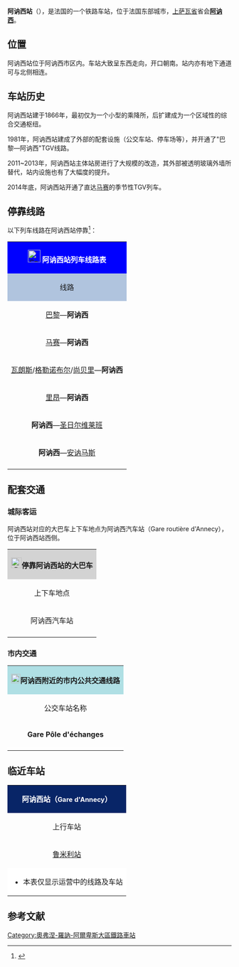 {{Infobox station
| name          =[[File:Sncf-logo.svg|32x32px]]阿讷西站<br>Gare d'Annecy
| type          = [[法国铁路|法国铁路]]
| image = Gare d'Annecy.jpg
| image_size    = 
| address       = {{FRA}}[[上萨瓦省|上萨瓦省]][[阿讷西|阿讷西]]
| latd          = 45
| latm          = 54
| lats          = 08
| latNS         = N
| longd         = 6
| longm         = 07
| longs         = 18
| longEW        = E
| operator = [[File:Sncf-logo.svg|32x32px]]
| coordinates_display = yes
| iso_region    = FR
| line          = 
* {{link-fr|艾克斯莱班－安讷马斯铁路|Ligne d'Aix-les-Bains-Le Revard à Annemasse}}
| platform      = 1侧式站台，2岛式站台
| tracks        = 5
| elevation = 449米
| opened        = 1866年
| rebuilt = 1981年<br>2013年
| status = 使用中
| closed        = 
| passengers= 约226.3万人次<ref>{{Cite web|url=https://ressources.data.sncf.com/explore/dataset/frequentation-gares/?sort=voyageurs_2014&q=annecy|title=Fréquentation en gares|accessdate=2016-11-13|author=SNCF|date=|language=法语|publisher=SNCF Open Data|archive-date=2019-08-01|archive-url=https://web.archive.org/web/20190801040714/https://ressources.data.sncf.com/explore/dataset/frequentation-gares/?sort=voyageurs_2014&q=annecy|dead-url=no}}</ref>
| pass_year= 2015年
| station_type =
| connections = [[阿讷西城市公共交通|阿讷西城市公共交通]]
| route_map =
| map_locator   = 
| note =
}}

'''阿讷西站'''（{{lang-fr|Gare d'Annecy}}），是法国的一个铁路车站，位于法国东部城市，[[上萨瓦省|上萨瓦省]]省会'''[[阿讷西|阿讷西]]'''。

==位置==

阿讷西站位于阿讷西市区内。车站大致呈东西走向，开口朝南。站内亦有地下通道可与北侧相连。

==车站历史==

阿讷西站建于1866年，最初仅为一个小型的乘降所，后扩建成为一个区域性的综合交通枢纽。

1981年，阿讷西站建成了外部的配套设施（公交车站、停车场等），并开通了"巴黎—阿讷西"TGV线路。

2011~2013年，阿讷西站主体站房进行了大规模的改造，其外部被透明玻璃外墙所替代，站内设施也有了大幅度的提升。

2014年底，阿讷西站开通了直达[[马赛圣夏勒站|马赛]]的季节性TGV列车。

== 停靠线路 ==

{{动态列表|最后更新时间：2016年4月16日。本章节内容仅供参考，不排除临时性的变更。欢迎修正和补充}}

以下列车线路在阿讷西站停靠<ref>{{Cite web|url=http://www.sncf.com/fr/gare/horaires/annecy|title=阿讷西站实时列车时刻表|accessdate=2016-04-16|author=SNCF|date=|language=法语|publisher=SNCF}}{{Dead link|date=2018年7月 |bot=InternetArchiveBot |fix-attempted=yes }}</ref>：

{| class="wikitable mw-collapsible" 
|colspan="5" style="background:#0000FF" align="center" |[[File:Sncf-logo.svg|28x28px]] <font color=#FFFFFF>'''阿讷西站列车线路表'''</font>
|-
!style="background:#B0C4DE"| 线路
!style="background:#B0C4DE"|车种
!style="background:#B0C4DE"|上一站
!style="background:#B0C4DE"|下一站
!style="background:#B0C4DE"|大致运行频率{{noteTag|name=noteA}}
|-
|[[巴黎里昂站|巴黎]]—'''阿讷西'''
| rowspan="2" align="center" |'''[[TGV|TGV]]'''
|[[艾克斯莱班-勒赫瓦尔站|艾克斯莱班]]
|（终点）
|每天6趟左右
|-
|[[马赛圣夏勒站|马赛]]—'''阿讷西'''
|[[艾克斯莱班-勒赫瓦尔站|艾克斯莱班]]
|（终点）
|每周1~3趟
|-
|[[瓦朗斯城站|瓦朗斯]]/[[格勒诺布尔站|格勒诺布尔]]/[[尚贝里沙雷索站|尚贝里]]—'''阿讷西'''
| rowspan="4" align="center"|[[File:Logo_TER.svg|37x37px]]
|[[鲁米利站|鲁米利]]
|（终点）
|每天12趟左右
|-
|[[里昂帕尔迪厄站|里昂]]—'''阿讷西'''
|[[鲁米利站|鲁米利]]
|（终点）
|每天9趟左右
|-
|'''阿讷西'''—[[圣日尔维莱班站|圣日尔维莱班]]
|（起点）
|[[普里尼站|普里尼]]
|每天5趟左右
|-
|'''阿讷西'''—[[安讷马斯站|安讷马斯]]
|（起点）
|[[普里尼站|普里尼]]
|每天6趟左右
|-
|colspan="5" style="background:#FFFFFF"|{{noteFoot|1=
{{noteTag|name=noteA|1=在本栏中，往返1次为"1趟"；除特别标明外，其数据仅工作日有效，周末及节假日列车数量可能会减少}}
}}
|}

==配套交通==

===城际客运===

阿讷西站对应的大巴车上下车地点为阿讷西汽车站（Gare routière d'Annecy），位于阿讷西站西侧。

{| class="wikitable mw-collapsible" 
|colspan="3" align="center" style="background:#D3D3D3" |[[File:BSicon_BUS.svg|24x24px]]'''停靠阿讷西站的大巴车'''
|-
!align="center" |上下车地点
!align="center" |运营单位
!align="center" |主要目的地{{noteTag|name=noteA}}
|-
| rowspan="5" align="center" |阿讷西汽车站
|align="center" |Eurolines
|（''可联程中转前往[[西班牙|西班牙]]方向''）
|-
|align="center" |Flixbus
|[[日内瓦|日内瓦]]、[[格勒诺布尔|格勒诺布尔]]、[[西斯特龙|西斯特龙]]、[[普罗旺斯地区艾克斯|普罗旺斯地区艾克斯]]、[[马赛|马赛]]
|-
|align="center" |Isilines
|[[马赛圣夏勒站|马赛]]、[[普罗旺斯地区艾克斯|普罗旺斯地区艾克斯]]、[[阿维尼翁|阿维尼翁]]、[[瓦朗斯城站|瓦朗斯]]、[[格勒诺布尔|格勒诺布尔]]
|-
|align="center" |{{link-fr|上萨瓦省城际客运|Réseau interurbain de Haute-Savoie}}<br>LIHSA
|[[贝勒加尔德站|贝勒加尔德]]、[[塞塞勒_(上萨瓦省)|塞塞勒]]、[[吕米伊_(上萨瓦省)|吕米伊]]、[[通讷|通讷]]、{{link-fr|托朗-格利耶|Thorens-Glières}}、[[阿贝尔维尔|阿贝尔维尔]]、{{link-fr|圣朱利安日内瓦|Saint-Julien-en-Genevois}}{{noteTag|name=noteC}}
|-
|align="center" |[[SNCF|SNCF]]<br>TER Rhône-Alpes
|[[里昂帕尔迪厄站|里昂]]、[[日内瓦|日内瓦]]、[[安纳马斯|安纳马斯]]<br>（''当某条铁路线施工或罢工时，SNCF可能会提供途径该线路沿途站点的大巴车''{{noteTag|name=noteB}}）
|-
|colspan="3" style="background:#FFFFFF"|{{noteFoot|1=
{{noteTag|name=noteA|1=本栏不包括可以联程中转前往的目的地}}
{{noteTag|name=noteB|1=其车票可与SNCF的同线路车票通用}}
{{noteTag|name=noteC|1=部分客运线路仅周一至五开行}}
}}
|}

===市内交通===

{| class="wikitable mw-collapsible" 
|colspan="3" align="center" style="background:#AFDFE4"|[[File:Bus-logo.svg|21x21px]]'''阿讷西附近的市内公共交通线路'''
|-
!align="center" |公交车站名称
!align="center" |位置
!align="center" |停靠线路{{noteTag|name=noteA}}<ref>{{Cite web|url=http://www.sibra.fr/sites/sibra.fr/files/plan_reseau_sept_2014t.pdf|title=阿讷西市区公交线路地图查询|accessdate=2016-04-16|author=Sibra（阿讷西城市公共交通公司）|date=2014-09-01|language=法语|publisher=|deadurl=yes|archiveurl=https://web.archive.org/web/20160407060859/http://www.sibra.fr/sites/sibra.fr/files/plan_reseau_sept_2014t.pdf|archivedate=2016-04-07}}</ref>
|-
|'''Gare Pôle d'échanges'''
|火车站正门
|阿讷西公交1~7路、9路、10路、14路和15路
|-
|colspan="3" style="background:#FFFFFF"|{{noteFoot|1=
{{noteTag|name=noteA|1=阿讷西市区内的部分公交线路在周日及节假日停运}}
}}
|}

==临近车站==

{|class="wikitable mw-collapsible" style="margin: 0 auto; width:42em;"
|colspan="3"  style="background:#082567" align="center"|<font color=#FFFFFF>'''阿讷西站（<span style="font-size:11pt;">Gare d'Annecy</span>）'''</font>
|-
!上行车站
!线路
!下行车站
|-
|align="center" |[[鲁米利站|鲁米利站]]
|align="center" |'''{{link-fr|艾克斯莱班-安讷马斯铁路|Ligne d'Aix-les-Bains-Le Revard à Annemasse}}'''
|align="center" |[[普里尼站|普里尼站]]
|-
|colspan="3" style="background:#FFFFFF"|
*本表仅显示运营中的线路及车站
|}

== 参考文献 ==
{{Reflist}}

{{法国主要火车站列表}}

[[Category:奧弗涅-羅訥-阿爾卑斯大區鐵路車站|Category:奧弗涅-羅訥-阿爾卑斯大區鐵路車站]]